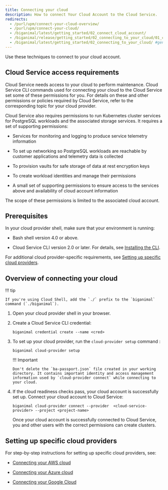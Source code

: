 ```yaml
---
title: Connecting your cloud
description: How to connect Your Cloud Account to the Cloud Service.
redirects:
  - /purl/upm/connect-your-cloud-overview/
  - /purl/upm/connect-your-cloud/
  - /biganimal/latest/getting_started/02_connect_cloud_account/
  - /biganimal/release/getting_started/02_connecting_to_your_cloud/01_connecting_your_own_cloud
  - /biganimal/latest/getting_started/02_connecting_to_your_cloud/ #generated for BigAnimal URL path removal branch
---
```


Use these techniques to connect to your cloud account.

## Cloud Service access requirements

Cloud Service needs access to your cloud to perform maintenance. Cloud Service CLI commands used for connecting your cloud to the Cloud Service set some of these permissions for you. For details on these and other permissions or policies required by Cloud Service, refer to the corresponding topic for your cloud provider.

Cloud Service also requires permissions to run Kubernetes cluster services for PostgreSQL workloads and the associated storage services. It requires a set of supporting permissions:

-   Services for monitoring and logging to produce service telemetry information

-   To set up networking so PostgreSQL workloads are reachable by customer applications and telemetry data is collected

-   To provision vaults for safe storage of data at rest encryption keys

-   To create workload identities and manage their permissions

-   A small set of supporting permissions to ensure access to the services above and availability of cloud account information

The scope of these permissions is limited to the associated cloud account. 

## Prerequisites

In your cloud provider shell, make sure that your environment is running:

-   Bash shell version 4.0 or above.
        
-   Cloud Service CLI version 2.0 or later. For details, see [Installing the CLI](/edb-postgres-ai/cloud-service/using_cluster/cli/#installing-the-cli).

For additional cloud provider-specific requirements, see [Setting up specific cloud providers](#setting-up-specific-cloud-providers).

## Overview of connecting your cloud

!!! tip

    If you're using Cloud Shell, add the `./` prefix to the `biganimal` command (`./biganimal`).

1.  Open your cloud provider shell in your browser.

2.  Create a Cloud Service CLI credential:

    ```shell
    biganimal credential create --name <cred> 
    ```

3.  To set up your cloud provider, run the `cloud-provider setup` command :

    ```shell
    biganimal cloud-provider setup 
    ```

    !!! Important

        Don't delete the `ba-passport.json` file created in your working directory. It contains important identity and access management information used by `cloud-provider connect` while connecting to your cloud.

4.  If the cloud readiness checks pass, your cloud account is successfully set up. Connect your cloud account to Cloud Service:

    ```shell
    biganimal cloud-provider connect --provider  <cloud-service-provider> --project <project-name>
    ```

    Once your cloud account is successfully connected to Cloud Service, you and other users with the correct permissions can create clusters.

## Setting up specific cloud providers

For step-by-step instructions for setting up specific cloud providers, see:

-   [Connecting your AWS cloud](connecting_aws)

-   [Connecting your Azure cloud](connecting_azure)

-   [Connecting your Google Cloud](connecting_gcp)
